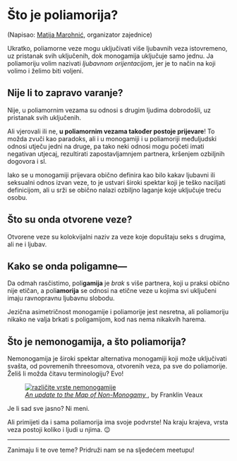 
<Prose>

# Što je poliamorija?

(Napisao: [Matija Marohnić](https://www.facebook.com/silvenon/), organizator zajednice)

Ukratko, poliamorne veze mogu uključivati više ljubavnih veza istovremeno, uz pristanak svih uključenih, dok monogamija uključuje samo jednu. Ja poliamoriju volim nazivati _ljubavnom orijentacijom_, jer je to način na koji volimo i želimo biti voljeni.

## Nije li to zapravo varanje?

Nije, u poliamornim vezama su odnosi s drugim ljudima dobrodošli, uz pristanak svih uključenih.

Ali vjerovali ili ne, **u poliamornim vezama također postoje prijevare**! To možda zvuči kao paradoks, ali i u monogamiji i u poliamoriji međuljudski odnosi utječu jedni na druge, pa tako neki odnosi mogu početi imati negativan utjecaj, rezultirati zapostavljamnjem partnera, kršenjem ozbiljnih dogovora i sl.

Iako se u monogamiji prijevara obično definira kao bilo kakav ljubavni ili seksualni odnos izvan veze, to je ustvari široki spektar koji je teško naciljati definicijom, ali u srži se obično nalazi ozbiljno laganje koje uključuje treću osobu.

## Što su onda otvorene veze?

Otvorene veze su kolokvijalni naziv za veze koje dopuštaju seks s drugima, ali ne i ljubav.

## Kako se onda poligamne—

Da odmah rasčistimo, poli**gamija** je _brak_ s više partnera, koji u praksi obično nije etičan, a poli**amorija** se odnosi na etične veze u kojima svi uključeni imaju ravnopravnu ljubavnu slobodu.

Jezična asimetričnost monogamije i poliamorije jest nesretna, ali poliamoriju nikako ne valja brkati s poligamijom, kod nas nema nikakvih harema.

## Što je nemonogamija, a što poliamorija?

Nemonogamija je široki spektar alternativa monogamiji koji može uključivati svašta, od povremenih threesomova, otvorenih veza, pa sve do poliamorije. Želiš li možda čitavu terminologiju? Evo!

</Prose>

<figure>
  <div className="mx-auto max-w-[1686px]">
    <a
      href="https://res.cloudinary.com/silvenon/image/upload/v1692828545/polyamory/nonmonogamy.png"
      className="aspect-h-[1336] aspect-w-[1686] block"
    >
      <img
        alt="različite vrste nemonogamije"
        src="https://res.cloudinary.com/silvenon/image/upload/v1692828545/polyamory/nonmonogamy.png"
        className="object-cover object-[85%_50%]"
      />
    </a>
  </div>
  <figcaption className="mx-auto max-w-[1686px] border-b border-stone-200 bg-stone-100 dark:border-stone-700 dark:bg-stone-800">
    <Prose className="!py-2 sm:!py-3">
      <a
        href="https://blog.franklinveaux.com/2017/12/an-update-to-the-map-of-non-monogamy/"
        target="_blank"
        rel="noreferrer"
      >
        <cite>An update to the Map of Non-Monogamy</cite>
      </a>
      <span>, by Franklin Veaux</span>
    </Prose>
  </figcaption>
</figure>

<Prose>

Je li sad sve jasno? Ni meni.

Ali primijeti da i sama poliamorija ima svoje podvrste! Na kraju krajeva, vrsta veza postoji koliko i ljudi u njima. 😉

---

Zanimaju li te ove teme? Pridruži nam se na <Link to="/meetups">sljedećem meetupu</Link>!

</Prose>
